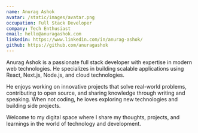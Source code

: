 ```yaml
---
name: Anurag Ashok
avatar: /static/images/avatar.png
occupation: Full Stack Developer
company: Tech Enthusiast
email: hello@anuragashok.com
linkedin: https://www.linkedin.com/in/anurag-ashok/
github: https://github.com/anuragashok
---
```


Anurag Ashok is a passionate full stack developer with expertise in modern web technologies. He specializes in building scalable applications using React, Next.js, Node.js, and cloud technologies.

He enjoys working on innovative projects that solve real-world problems, contributing to open source, and sharing knowledge through writing and speaking. When not coding, he loves exploring new technologies and building side projects.

Welcome to my digital space where I share my thoughts, projects, and learnings in the world of technology and development.
